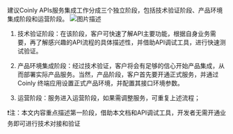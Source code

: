 建议Coinly APIs服务集成工作分成三个独立阶段，包括技术验证阶段、产品环境集成阶段和运营阶段。
![图片描述](/docs/image/exported_image.png)
1. 技术验证阶段：在该阶段，客户可快速了解API主要功能，根据自身业务需要，再了解感兴趣的API流程的具体描述性，并借助API调试工具，进行快速测试验证。

2. 产品环境集成阶段：经过技术验证，客户将会有足够的信心开始产品集成，从而部署实际产品服务。当然，产品阶段，客户首先要开通正式服务，并通过Coinly 终端应用设置正式产品环境，并配置其接口环境参数。

3. 运营阶段：服务进入运营阶段，如果需调整服务，可重复上述流程；

<div style={{
  border: '2px solid #e6e6e6', // 边框：1像素、实线、浅灰色
  padding: '16px',            // 内边距：内容与边框的距离
  borderRadius: '20px',        // 可选：圆角（若要平角设为 0）
  backgroundColor: '#f9f9f9',
  fontSize: '14px',
  lineHeight: '1.6',
  color: "back",
}}>
❗注：本文内容重点描述第一阶段，借助本文档和API调试工具，开发者无需开通业务即可进行技术对接和验证
</div>

